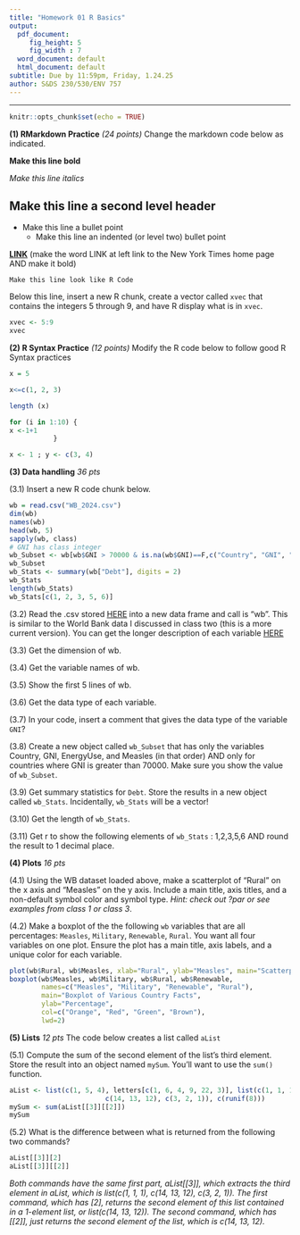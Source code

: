 ```yaml
---
title: "Homework 01 R Basics"
output:
  pdf_document: 
     fig_height: 5
     fig_width : 7
  word_document: default
  html_document: default
subtitle: Due by 11:59pm, Friday, 1.24.25
author: S&DS 230/530/ENV 757
---
```


------------------------------------------------------------------------

```r
knitr::opts_chunk$set(echo = TRUE)
```

**(1) RMarkdown Practice** *(24 points)* Change the markdown code below as indicated.

**Make this line bold**

*Make this line italics*

## Make this line a second level header

-   Make this line a bullet point
    -   Make this line an indented (or level two) bullet point

[**LINK**](https://www.nytimes.com/) (make the word LINK at left link to the New York Times home page AND make it bold)

`Make this line look like R Code`

Below this line, insert a new R chunk, create a vector called `xvec` that contains the integers 5 through 9, and have R display what is in `xvec`.

```r
xvec <- 5:9
xvec
```

**(2) R Syntax Practice** *(12 points)* Modify the R code below to follow good R Syntax practices

```r
x = 5

x<=c(1, 2, 3)

length (x)

for (i in 1:10) { 
x <-1+1 
           }

x <- 1 ; y <- c(3, 4)

```

**(3) Data handling** *36 pts*

(3.1) Insert a new R code chunk below.

```r
wb = read.csv("WB_2024.csv")
dim(wb)
names(wb)
head(wb, 5)
sapply(wb, class)
# GNI has class integer
wb_Subset <- wb[wb$GNI > 70000 & is.na(wb$GNI)==F,c("Country", "GNI", "EnergyUse", "Measles")]
wb_Subset
wb_Stats <- summary(wb["Debt"], digits = 2)
wb_Stats
length(wb_Stats)
wb_Stats[c(1, 2, 3, 5, 6)]
```

(3.2) Read the .csv stored [HERE](http://reuningscherer.net/S&DS230/data/WB_2024.csv) into a new data frame and call is "wb". This is similar to the World Bank data I discussed in class two (this is a more current version). You can get the longer description of each variable [HERE](http://reuningscherer.net/S&DS230/data/WB_2024_NMS.csv)

(3.3) Get the dimension of wb.

(3.4) Get the variable names of wb.

(3.5) Show the first 5 lines of wb.

(3.6) Get the data type of each variable.

(3.7) In your code, insert a comment that gives the data type of the variable `GNI`?

(3.8) Create a new object called `wb_Subset` that has only the variables Country, GNI, EnergyUse, and Measles (in that order) AND only for countries where GNI is greater than 70000. Make sure you show the value of `wb_Subset`.

(3.9) Get summary statistics for `Debt`. Store the results in a new object called `wb_Stats`. Incidentally, `wb_Stats` will be a vector!

(3.10) Get the length of `wb_Stats`.

(3.11) Get r to show the following elements of `wb_Stats` : 1,2,3,5,6 AND round the result to 1 decimal place.

**(4) Plots** *16 pts*

(4.1) Using the WB dataset loaded above, make a scatterplot of "Rural" on the x axis and "Measles" on the y axis. Include a main title, axis titles, and a non-default symbol color and symbol type. *Hint: check out ?par or see examples from class 1 or class 3*.

(4.2) Make a boxplot of the the following `wb` variables that are all percentages: `Measles`, `Military`, `Renewable`, `Rural`. You want all four variables on one plot. Ensure the plot has a main title, axis labels, and a unique color for each variable.

```r
plot(wb$Rural, wb$Measles, xlab="Rural", ylab="Measles", main="Scatterplot of Rural vs Measles", col="Blue", pch='x')
boxplot(wb$Measles, wb$Military, wb$Rural, wb$Renewable, 
        names=c("Measles", "Military", "Renewable", "Rural"), 
        main="Boxplot of Various Country Facts",
        ylab="Percentage",
        col=c("Orange", "Red", "Green", "Brown"), 
        lwd=2)
```

**(5) Lists** *12 pts* The code below creates a list called `aList`

(5.1) Compute the sum of the second element of the list's third element. Store the result into an object named `mySum`. You'll want to use the `sum()` function.

```r
aList <- list(c(1, 5, 4), letters[c(1, 6, 4, 9, 22, 3)], list(c(1, 1, 1), 
                        c(14, 13, 12), c(3, 2, 1)), c(runif(8)))
mySum <- sum(aList[[3]][[2]])
mySum
```

(5.2) What is the difference between what is returned from the following two commands?

```r

aList[[3]][2]
aList[[3]][[2]]
```

*Both commands have the same first part, aList[[3]], which extracts the third element in aList, which is list(c(1, 1, 1), c(14, 13, 12), c(3, 2, 1)). The first command, which has [2], returns the second element of this list contained in a 1-element list, or list(c(14, 13, 12)). The second command, which has [[2]], just returns the second element of the list, which is c(14, 13, 12).*

 \
     
